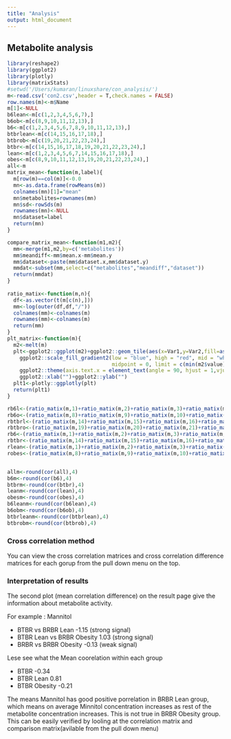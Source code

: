 ```yaml
---
title: "Analysis"
output: html_document
---
```




## Metabolite analysis

```r
library(reshape2)
library(ggplot2)
library(plotly)
library(matrixStats)
#setwd('/Users/kumaran/linuxshare/con_analysis/')
m<-read.csv('con2.csv',header = T,check.names = FALSE)
row.names(m)<-m$Name
m[1]<-NULL
b6lean<-m[c(1,2,3,4,5,6,7),]
b6ob<-m[c(8,9,10,11,12,13),]
b6<-m[c(1,2,3,4,5,6,7,8,9,10,11,12,13),]
btbrlean<-m[c(14,15,16,17,18),]
btbrob<-m[c(19,20,21,22,23,24),]
btbr<-m[c(14,15,16,17,18,19,20,21,22,23,24),]
lean<-m[c(1,2,3,4,5,6,7,14,15,16,17,18),]
obes<-m[c(8,9,10,11,12,13,19,20,21,22,23,24),]
all<-m
matrix_mean<-function(m,label){
  m[row(m)==col(m)]<-0.0
  mn<-as.data.frame(rowMeans(m))
  colnames(mn)[1]="mean"
  mn$metabolites=rownames(mn)
  mn$sd<-rowSds(m)
  rownames(mn)<-NULL
  mn$dataset=label
  return(mn)
}

compare_matrix_mean<-function(m1,m2){
  mm<-merge(m1,m2,by=c('metabolites'))
  mm$meandiff<-mm$mean.x-mm$mean.y
  mm$dataset<-paste(mm$dataset.x,mm$dataset.y)
  mmdat<-subset(mm,select=c("metabolites","meandiff","dataset"))
  return(mmdat)
}
  
ratio_matix<-function(m,n){
  df<-as.vector(t(m[c(n),]))
  mm<-log(outer(df,df,"/"))
  colnames(mm)<-colnames(m)
  rownames(mm)<-colnames(m)
  return(mm)
}
plt_matrix<-function(m){
  m2<-melt(m)
  plt<-ggplot2::ggplot(m2)+ggplot2::geom_tile(aes(x=Var1,y=Var2,fill=as.numeric(value)))+
    ggplot2::scale_fill_gradient2(low = "blue", high = "red", mid = "white",
                                  midpoint = 0, limit = c(min(m2$value),max(m2$value)), space = "Lab",name="Log Ratio")+
    ggplot2::theme(axis.text.x = element_text(angle = 90, hjust = 1,vjust = 0.5))+
    ggplot2::xlab("")+ggplot2::ylab("")
  plt1<-plotly::ggplotly(plt)
  return(plt1)
}

rb6l<-(ratio_matix(m,1)+ratio_matix(m,2)+ratio_matix(m,3)+ratio_matix(m,4)+ratio_matix(m,5)+ratio_matix(m,6)+ratio_matix(m,7))/7
rb6o<-(ratio_matix(m,8)+ratio_matix(m,9)+ratio_matix(m,10)+ratio_matix(m,11)+ratio_matix(m,12)+ratio_matix(m,13))/6
rbtbrl<-(ratio_matix(m,14)+ratio_matix(m,15)+ratio_matix(m,16)+ratio_matix(m,17)+ratio_matix(m,18))/5
rbtbro<-(ratio_matix(m,19)+ratio_matix(m,20)+ratio_matix(m,21)+ratio_matix(m,22)+ratio_matix(m,23)+ratio_matix(m,24))/6
rb6<-(ratio_matix(m,1)+ratio_matix(m,2)+ratio_matix(m,3)+ratio_matix(m,4)+ratio_matix(m,5)+ratio_matix(m,6)+ratio_matix(m,7)+ratio_matix(m,8)+ratio_matix(m,9)+ratio_matix(m,10)+ratio_matix(m,11)+ratio_matix(m,12)+ratio_matix(m,13))/13
rbtbr<-(ratio_matix(m,14)+ratio_matix(m,15)+ratio_matix(m,16)+ratio_matix(m,17)+ratio_matix(m,18)+ratio_matix(m,19)+ratio_matix(m,20)+ratio_matix(m,21)+ratio_matix(m,22)+ratio_matix(m,23)+ratio_matix(m,24))/11
rlean<-(ratio_matix(m,1)+ratio_matix(m,2)+ratio_matix(m,3)+ratio_matix(m,4)+ratio_matix(m,5)+ratio_matix(m,6)+ratio_matix(m,7)+ratio_matix(m,14)+ratio_matix(m,15)+ratio_matix(m,16)+ratio_matix(m,17)+ratio_matix(m,18))/12
robes<-(ratio_matix(m,8)+ratio_matix(m,9)+ratio_matix(m,10)+ratio_matix(m,11)+ratio_matix(m,12)+ratio_matix(m,13)+ratio_matix(m,19)+ratio_matix(m,20)+ratio_matix(m,21)+ratio_matix(m,22)+ratio_matix(m,23)+ratio_matix(m,24))/12


allm<-round(cor(all),4)
b6m<-round(cor(b6),4)
btbrm<-round(cor(btbr),4)
leanm<-round(cor(lean),4)
obesm<-round(cor(obes),4)
b6leanm<-round(cor(b6lean),4)
b6obm<-round(cor(b6ob),4)
btbrleanm<-round(cor(btbrlean),4)
btbrobm<-round(cor(btbrob),4)
```

### Cross correlation method

You can view the cross correlation matrices and cross correlation difference matrices for each gorup from the pull down menu on the top. 

### Interpretation of results

The second plot (mean correlation difference) on the result page give the information about metabolite activity. 

For example : Mannitol

* BTBR vs BRBR Lean -1.15 (strong signal)
* BTBR Lean vs BRBR Obesity 1.03 (strong signal)
* BRBR vs BRBR Obesity -0.13 (weak signal)

Lese see what the Mean coorelation within each group

* BTBR -0.34
* BTBR Lean 0.81
* BTBR Obesity -0.21

The means Mannitol has good positive porrelation in BRBR Lean group, which means on average Minnitol concentration increases as rest of the metabolite concentration increases. This is not true in BRBR Obesity group. This can be easily verified by looling at the correlation matrix and comparison matrix(avilable from the pull down menu)


